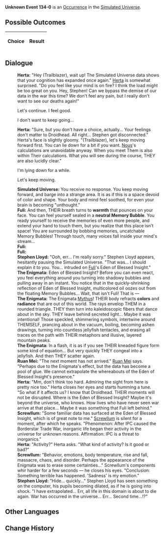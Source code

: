 {{Simulated Universe Event Infobox
|title         = Unknown Event 134-0
|image         = undefined.png
|type          =
|domains_su    = 
|domains_ext   = 
|domains_swarm = 
|domains_gng   = 
|requirements  =
|prev          = 
|next          = 
|indexRewards  =
|characters    = Herta;Ruan Mei;Fuli;Mythus;Nous;Screwllum
}}
'''Unknown Event 134-0''' is an [[Simulated Universe/Occurrence|Occurrence]] in the [[Simulated Universe]].

==Possible Outcomes==
{| class="article-table"
!Choice
!Result

|}

<!--
==Gameplay Notes==

-->
==Dialogue==
{{Dialogue Start}}
:'''Herta:''' "Hey (Trailblazer), wait up! The Simulated Universe data shows that your cognition has expanded once again." [[Herta]] is somewhat surprised. "Do you feel like your mind is on fire? I think the load might be too great on you. Hey, Stephen! Can we bypass the demise of our data in the war this time? We don't feel any pain, but I really don't want to see our deaths again!"
:{{DIcon|Arrow}} Let's continue. I feel good.
:{{DIcon|Arrow}} I don't want to keep going...
:'''Herta:''' "Sure, but you don't have a choice, actually... Your feelings don't matter to Droidhead. All right... Stephen got disconnected." Herta's face is slightly gloomy. "(Trailblazer), let's keep moving forward first. You can lie down for a bit if you want. [[Nous]]'s calculations are unavoidable anyway. When you meet Them is also within Their calculations. What you will see during the course, THEY are also lucidly clear."
:{{DIcon|Arrow}} I'm lying down for a while.
:{{DIcon|Arrow}} Let's keep moving.
:'''Simulated Universe:''' You receive no response. You keep moving forward, and barge into a strange area. It is as if this is a space devoid of color and shape. Your body and mind feel soothed, for even your brain is becoming "unthought."
:'''Fuli:''' And then, THEIR breath turns to <b>warmth</b> that pounces on your face. You can feel yourself sealed in a <b>neutral Memory Bubble</b>. You ready yourself to receive the memories of even more people, and extend your hand to touch them, but you realize that this place isn't space! You are surrounded by bobbing memories, uncatchable Memory Bubbles! Through touch, many voices fall inside your mind's stream...
:'''Fuli:''' {{Color|Keyword|Eden of Blessed Insight argues that a more massive, horrifying war will erupt when a certain anti-virus program is activated.}}
:'''Fuli:''' {{Color|Keyword|Anti-virus emotions rare disease &mdash; certain unknown emotion decrypts anti-password &mdash; it thinks running the energy breaks the fundamental program.}}
:'''Stephen Lloyd:''' "Ooh, err... I'm really sorry." Stephen Lloyd appears, hesitantly pausing the Simulated Universe. "That was... I should explain it to you. You... intruded on [[Fuli]]'s Eden of Blessed Insight."
:'''The Enigmata:''' Eden of Blessed Insight? Before you can even react, you feel everything around you turning into shadowy bubbles and pulling away in an instant. You notice that in the quickly-shrinking reflection of Eden of Blessed Insight, multicolored oil oozes out from the floating Memory Bubbles... Wait, that isn't Fuli! That is &mdash;
:'''The Enigmata:''' The Enigmata [[Mythus]]! THEIR body refracts <b>colors</b> and <b>radiance</b> that are out of this world. The rays envelop THEM in a rounded triangle. THEY then turn into kaleidoscopic fibers that dance about in the sky. THEY leave behind secreted light... Maybe it was intentional! Those speckled, shimmering symbols, intertwine around THEMSELF, prancing about in the vacuum, boiling, becoming ashen drawings, turning into countless jellyfish tentacles, and erasing all traces on the path with THEIR metaphors and illusive, layered mountain peaks.
:'''The Enigmata:''' In a flash, it is as if you see THEIR kneaded figure form some kind of equation... But very quickly THEY congeal into a jellyfish. And then THEY scatter again.
:'''Ruan Mei:''' "The next moment has not arrived." [[Ruan Mei]] says. "Perhaps due to the Enigmata's effect, but the data has become a pool of glue. We cannot extrapolate the whereabouts of the Eden of Blessed Insight's presence."
:'''Herta:''' "Mm, don't think too hard. Admiring the sight from here is pretty nice too." Herta closes her eyes and starts humming a tune. "So what if it affects us? I know that Droidhead. THEIR moments will not be disrupted. Where is the Eden of Blessed Insight? Maybe it's beyond the universe, who knows. How lives who have never seen war arrive at that place... Maybe it was something that Fuli left behind."
:'''Screwllum:''' "Some familiar data has surfaced at the Eden of Blessed Insight, which is of great note to me." [[Screwllum]] is silent for a moment, after which he speaks. "Phenomenon: After IPC caused the Borderstar Trade War, inorganic life began their activity in the universe for unknown reasons. Affirmation: IPC is a threat to inorganics."
:'''Herta:''' "Activity?" Herta asks. "What kind of activity? Is it good or bad?"
:'''Screwllum:''' "Behavior, emotions, body temperature, rise and fall, massacre, chaos, and disorder. Perhaps the appearance of the Enigmata was to erase some certainties..." Screwllum's components whir harder for a few seconds &mdash; he closes his eyes. "Conclusion: Something terrible has happened. 'Sadness' is my emotion."
:'''Stephen Lloyd:''' "Hide... quickly..." Stephen Lloyd has seen something on the computer, his pupils becoming dilated, as if he is going into shock. "I have extrapolated... Err, all life in this domain is about to die again. War has occurred in the universe... Err... Second time...!?"
{{Dialogue End}}

==Other Languages==
{{Other Languages
|en   = 
|zhs  = 
|zht  = 
|ja   = 
|ko   = 
|es   = 
|fr   = 
|ru   = 
|th   = 
|vi   = 
|de   = 
|id   = 
|pt   = 
}}

==Change History==
{{Change History|<!--unknown-->}}
